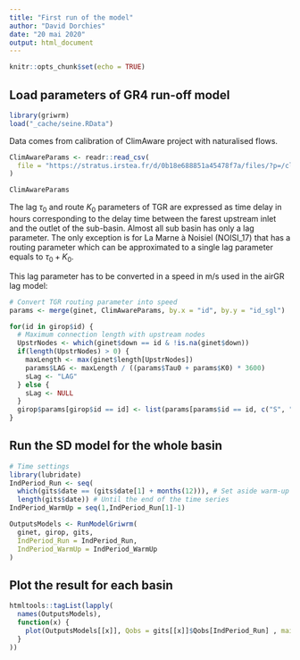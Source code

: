 ```yaml
---
title: "First run of the model"
author: "David Dorchies"
date: "20 mai 2020"
output: html_document
---
```


```r
knitr::opts_chunk$set(echo = TRUE)
```

## Load parameters of GR4 run-off model

```r
library(griwrm)
load("_cache/seine.RData")
```

Data comes from calibration of ClimAware project with naturalised flows.

```r
ClimAwareParams <- readr::read_csv(
  file = "https://stratus.irstea.fr/d/0b18e688851a45478f7a/files/?p=/climaware_hydro/Ident_NAT_P0P0.txt&dl=1"
)

ClimAwareParams
```

The lag $\tau_0$ and route $K_0$ parameters of TGR are expressed as time delay in hours corresponding to the delay time between the farest upstream inlet and the outlet of the sub-basin. 
Almost all sub basin has only a lag parameter. The only exception is for La Marne à Noisiel (NOISI_17) that has a routing parameter which can be approximated to a single lag parameter equals to $\tau_0 + K_0$.

This lag parameter has to be converted in a speed in m/s used in the airGR lag model:

```r
# Convert TGR routing parameter into speed
params <- merge(ginet, ClimAwareParams, by.x = "id", by.y = "id_sgl")

for(id in girop$id) {
  # Maximum connection length with upstream nodes
  UpstrNodes <- which(ginet$down == id & !is.na(ginet$down))
  if(length(UpstrNodes) > 0) {
    maxLength <- max(ginet$length[UpstrNodes])
    params$LAG <- maxLength / ((params$Tau0 + params$K0) * 3600)
    sLag <- "LAG"
  } else {
    sLag <- NULL
  }
  girop$params[girop$id == id] <- list(params[params$id == id, c("S", "IGF", "KR", "T", sLag)])
}

```

## Run the SD model for the whole basin

```r
# Time settings
library(lubridate)
IndPeriod_Run <- seq(
  which(gits$date == (gits$date[1] + months(12))), # Set aside warm-up period
  length(gits$date)) # Until the end of the time series
IndPeriod_WarmUp = seq(1,IndPeriod_Run[1]-1)

OutputsModels <- RunModelGriwrm(
  ginet, girop, gits, 
  IndPeriod_Run = IndPeriod_Run, 
  IndPeriod_WarmUp = IndPeriod_WarmUp
)
```

## Plot the result for each basin

```r
htmltools::tagList(lapply(
  names(OutputsModels), 
  function(x) {
    plot(OutputsModels[[x]], Qobs = gits[[x]]$Qobs[IndPeriod_Run] , main = x)
  }
))
```






